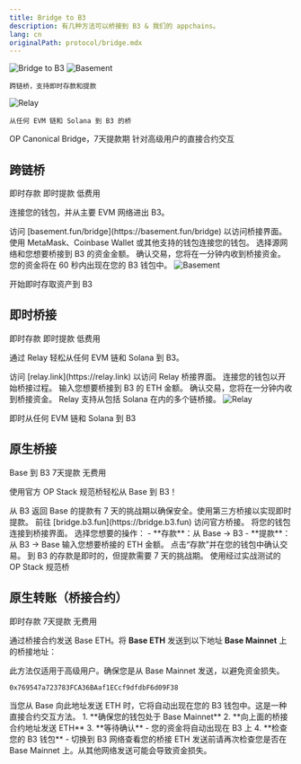```yaml
---
title: Bridge to B3
description: 有几种方法可以桥接到 B3 & 我们的 appchains。
lang: cn
originalPath: protocol/bridge.mdx
---
```

<img src="/images/b3-banner.png" alt="Bridge to B3" className="w-full rounded-xl" />

<CardGroup cols={2}>
  <Card title="Basement Bridge"  href="https://basement.fun/bridge">
    <img src="/images/bsmnt-logo.svg" alt="Basement" className="p-8 bg-black rounded-2xl my-3" />

    跨链桥，支持即时存款和提款
  </Card>
  
  <Card title="Relay Bridge" href="https://relay.link/bridge/base?fromChainId=8453&fromCurrency=0xb3b32f9f8827d4634fe7d973fa1034ec9fddb3b3&toCurrency=0xb3b32f9f8827d4634fe7d973fa1034ec9fddb3b3">
    <img src="/images/relay-logo.avif" alt="Relay" className="p-8 bg-black rounded-2xl my-3" />

    从任何 EVM 链和 Solana 到 B3 的桥
  </Card>
  
  <Card title="Native Bridge" icon="bridge" href="#native-bridge">
    OP Canonical Bridge，7天提款期
  </Card>
  
  <Card title="Bridge Contract" icon="code" href="#bridge-contract">
    针对高级用户的直接合约交互
  </Card>
</CardGroup>

## 跨链桥

<div style={{ marginBottom: '16px' }}>
  <span style={{ backgroundColor: '#3b82f6', color: 'white', padding: '4px 8px', borderRadius: '4px', fontSize: '12px', marginRight: '8px' }}>即时存款</span>
  <span style={{ backgroundColor: '#8b5cf6', color: 'white', padding: '4px 8px', borderRadius: '4px', fontSize: '12px', marginRight: '8px' }}>即时提款</span>
  <span style={{ backgroundColor: '#10b981', color: 'white', padding: '4px 8px', borderRadius: '4px', fontSize: '12px' }}>低费用</span>
</div>

连接您的钱包，并从主要 EVM 网络进出 B3。

<Steps>
<Step title="前往 Basement Bridge">
  访问 [basement.fun/bridge](https://basement.fun/bridge) 以访问桥接界面。
</Step>

<Step title="连接您的钱包">
  使用 MetaMask、Coinbase Wallet 或其他支持的钱包连接您的钱包。
</Step>

<Step title="选择网络和资金">
  选择源网络和您想要桥接到 B3 的资金金额。
</Step>

<Step title="确认交易">
  确认交易，您将在一分钟内收到桥接资金。
  
  <Check>
  您的资金将在 60 秒内出现在您的 B3 钱包中。
  </Check>
</Step>
</Steps>

<Card title="使用 Basement Bridge" href="https://basement.fun" cta="使用桥接" horizontal>
  <img src="/images/bsmnt-logo.svg" alt="Basement" className="w-32" />

  开始即时存取资产到 B3
</Card>

## 即时桥接

<div style={{ marginBottom: '16px' }}>
  <span style={{ backgroundColor: '#3b82f6', color: 'white', padding: '4px 8px', borderRadius: '4px', fontSize: '12px', marginRight: '8px' }}>即时存款</span>
  <span style={{ backgroundColor: '#8b5cf6', color: 'white', padding: '4px 8px', borderRadius: '4px', fontSize: '12px', marginRight: '8px' }}>即时提款</span>
  <span style={{ backgroundColor: '#10b981', color: 'white', padding: '4px 8px', borderRadius: '4px', fontSize: '12px' }}>低费用</span>
</div>

通过 Relay 轻松从任何 EVM 链和 Solana 到 B3。

<Steps>
<Step title="前往 Relay Bridge">
  访问 [relay.link](https://relay.link) 以访问 Relay 桥接界面。
</Step>

<Step title="连接您的钱包">
  连接您的钱包以开始桥接过程。
</Step>

<Step title="输入桥接金额">
  输入您想要桥接到 B3 的 ETH 金额。
</Step>

<Step title="确认交易">
  确认交易，您将在一分钟内收到桥接资金。
  
  <Check>
  Relay 支持从包括 Solana 在内的多个链桥接。
  </Check>
</Step>
</Steps>

<Card title="使用 Relay Bridge" href="https://relay.link" cta="使用桥接" horizontal>
  <img src="/images/relay-logo.avif" alt="Relay" className="w-32" />

  即时从任何 EVM 链和 Solana 到 B3
</Card>

## 原生桥接

<div style={{ marginBottom: '16px' }}>
  <span style={{ backgroundColor: '#3b82f6', color: 'white', padding: '4px 8px', borderRadius: '4px', fontSize: '12px', marginRight: '8px' }}>Base 到 B3</span>
  <span style={{ backgroundColor: '#f59e0b', color: 'white', padding: '4px 8px', borderRadius: '4px', fontSize: '12px', marginRight: '8px' }}>7天提款</span>
  <span style={{ backgroundColor: '#10b981', color: 'white', padding: '4px 8px', borderRadius: '4px', fontSize: '12px' }}>无费用</span>
</div>

使用官方 OP Stack 规范桥轻松从 Base 到 B3！

<Warning>
从 B3 返回 Base 的提款有 7 天的挑战期以确保安全。使用第三方桥接以实现即时提款。
</Warning>

<Steps>
<Step title="访问桥接">
  前往 [bridge.b3.fun](https://bridge.b3.fun) 访问官方桥接。
</Step>

<Step title="连接您的钱包">
  将您的钱包连接到桥接界面。
</Step>

<Step title="选择方向">
  选择您想要的操作：
  - **存款**：从 Base → B3
  - **提款**：从 B3 → Base
</Step>

<Step title="输入金额">
  输入您想要桥接的 ETH 金额。
</Step>

<Step title="完成交易">
  点击“存款”并在您的钱包中确认交易。
  
  <Tip>
  到 B3 的存款是即时的，但提款需要 7 天的挑战期。
  </Tip>
</Step>
</Steps>

<Card title="使用官方桥接" icon="bridge" href="https://bridge.b3.fun" cta="桥接" horizontal>
  使用经过实战测试的 OP Stack 规范桥
</Card>

## 原生转账（桥接合约）

<div style={{ marginBottom: '16px' }}>
  <span style={{ backgroundColor: '#3b82f6', color: 'white', padding: '4px 8px', borderRadius: '4px', fontSize: '12px', marginRight: '8px' }}>即时存款</span>
  <span style={{ backgroundColor: '#f59e0b', color: 'white', padding: '4px 8px', borderRadius: '4px', fontSize: '12px', marginRight: '8px' }}>7天提款</span>
  <span style={{ backgroundColor: '#10b981', color: 'white', padding: '4px 8px', borderRadius: '4px', fontSize: '12px' }}>无费用</span>
</div>

通过桥接合约发送 Base ETH。将 **Base ETH** 发送到以下地址 **Base Mainnet** 上的桥接地址：

<Warning>
此方法仅适用于高级用户。确保您是从 Base Mainnet 发送，以避免资金损失。
</Warning>

```text Bridge Address
0x769547a723783FCA36BAaf1ECcf9dfdbF6d09F38
```

<Note>
当您从 Base 向此地址发送 ETH 时，它将自动出现在您的 B3 钱包中。这是一种直接合约交互方法。
</Note>

<Accordion title="如何使用桥接合约">
1. **确保您的钱包处于 Base Mainnet** 
2. **向上面的桥接合约地址发送 ETH** 
3. **等待确认** - 您的资金将自动出现在 B3 上
4. **检查您的 B3 钱包** - 切换到 B3 网络查看您的桥接 ETH

<Warning>
发送前请再次检查您是否在 Base Mainnet 上。从其他网络发送可能会导致资金损失。
</Warning>
</Accordion>
